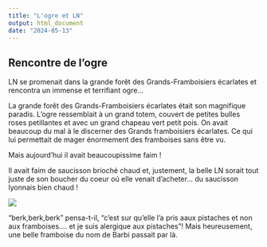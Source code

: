 ```yaml
---
title: "L'ogre et LN"
output: html_document
date: "2024-05-13"
---
```


## Rencontre de  l'ogre
LN se promenait dans la grande forêt des Grands-Framboisiers écarlates et rencontra un immense et terrifiant ogre...

La grande forêt des Grands-Framboisiers écarlates était son magnifique paradis.
L'ogre ressemblait à  un grand totem, couvert de petites bulles roses petillantes et avec un grand chapeau vert petit pois. On avait beaucoup du mal à le discerner des Grands framboisiers écarlates. Ce qui lui permettait de mager énormement des framboises sans être vu.

Mais aujourd'hui il avait beaucoupissime faim !

Il avait faim de saucisson brioché chaud et, justement, la belle LN sorait tout juste de son boucher du coeur oú elle venait d'acheter... du saucisson lyonnais bien chaud !
 
![]("/images/OgreFramboise.png")

"berk,berk,berk " pensa-t-il, "c'est sur qu'elle l'a pris aaux pistaches et non aux framboises.... et je suis alergique aux pistaches"!
Mais heureusement, une belle framboise du nom de Barbi passait par là.